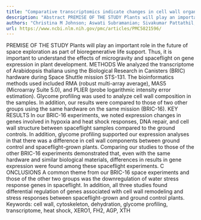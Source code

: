```yaml
---
title: "Comparative transcriptomics indicate changes in cell wall organization and stress response in seedlings during spaceflight"
description: "Abstract PREMISE OF THE STUDY Plants will play an important role in the future of space exploration as part of bioregenerative life support. Thus, it is important to understand the effects of microgra..."
authors: "Christina M Johnson; Aswati Subramanian; Sivakumar Pattathil; Melanie J Correll; John Z Kiss"
url: https://www.ncbi.nlm.nih.gov/pmc/articles/PMC5821596/
---
```


PREMISE OF THE STUDY Plants will play an important role in the future of space exploration as part of bioregenerative life support. Thus, it is important to understand the effects of microgravity and spaceflight on gene expression in plant development. METHODS We analyzed the transcriptome of Arabidopsis thaliana using the Biological Research in Canisters (BRIC) hardware during Space Shuttle mission STS-131. The bioinformatics methods used included RMA (robust multi-array average), MAS5 (Microarray Suite 5.0), and PLIER (probe logarithmic intensity error estimation). Glycome profiling was used to analyze cell wall composition in the samples. In addition, our results were compared to those of two other groups using the same hardware on the same mission (BRIC-16). KEY RESULTS In our BRIC-16 experiments, we noted expression changes in genes involved in hypoxia and heat shock responses, DNA repair, and cell wall structure between spaceflight samples compared to the ground controls. In addition, glycome profiling supported our expression analyses in that there was a difference in cell wall components between ground control and spaceflight-grown plants. Comparing our studies to those of the other BRIC-16 experiments demonstrated that, even with the same hardware and similar biological materials, differences in results in gene expression were found among these spaceflight experiments. C ONCLUSIONS A common theme from our BRIC-16 space experiments and those of the other two groups was the downregulation of water stress response genes in spaceflight. In addition, all three studies found differential regulation of genes associated with cell wall remodeling and stress responses between spaceflight-grown and ground control plants. Keywords: cell wall, cytoskeleton, dehydration, glycome profiling, transcriptome, heat shock, XERO1, FH2, AGP, XTH
